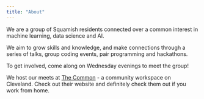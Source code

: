 ```yaml
---
title: "About"
---
```


We are a group of Squamish residents connected over a common interest in machine learning, data science and AI. 

We aim to grow skills and knowledge, and make connections through a series of talks, group coding events, pair programming and hackathons.

To get involved, come along on Wednesday evenings to meet the group!

We host our meets at [The Common](http://thecommon.io) - a community workspace on Cleveland. Check out their website and definitely check them out if you work from home. 